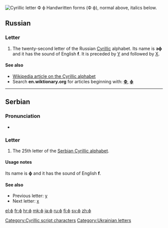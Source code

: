 [[File:Cyrillic F.png|thumb|right|Cyrillic letter '''Ф ф'''<br/>
[[File:22-Russian alphabet-Ф ф.svg|thumb|Handwritten forms]]
{{Cyrillic character info|hex=444|name=CYRILLIC SMALL LETTER EF}}
(''Ф ф''), normal above, italics below.]]
{{also|Ф|Φ|φ|Փ}}
==Russian==

===Letter===
{{infl|ru|letter|lower case||upper case|Ф}}

# The twenty-second letter of the Russian [[Cyrillic]] alphabet. Its name is '''эф''' {{IPAchar|(ɛf)}} and it has the sound of English '''f'''. It is preceded by [[у|У]] and followed by [[х|Х]].

====See also====
* [[w:Cyrillic alphabet|Wikipedia article on the Cyrillic alphabet]]
* Search '''en.wiktionary.org''' for articles beginning with: '''[http://en.wiktionary.org/w/index.php?title=Special%3AAllpages&from=%D0%A4&namespace=0 Ф]''', '''[http://en.wiktionary.org/w/index.php?title=Special%3AAllpages&from=%D1%84&namespace=0 ф]'''

----

==Serbian==

===Pronunciation===
* {{qualifier|phoneme}} {{IPA|/f/|lang=sr}}

===Letter===
{{infl|sr|letter|lower case||upper case|Ф}}

# The 25th letter of the [[Serbian Cyrillic alphabet]].

====Usage notes====
Its name is '''ф''' and it has the sound of English '''f'''.

====See also====
* Previous letter: [[у#Serbian|у]]
* Next letter: [[х#Serbian|х]]

[[Category:Cyrillic script characters]]
[[Category:Ukrainian letters]]

[[el:ф]]
[[fr:ф]]
[[hr:ф]]
[[mk:ф]]
[[ja:ф]]
[[ru:ф]]
[[fi:ф]]
[[sv:ф]]
[[zh:ф]]